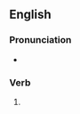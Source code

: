 ==English==

===Pronunciation===
* {{IPA|/ˈdʒaɪvɪŋ/|lang=en}}

===Verb===
{{head|en|verb form}}

# {{present participle of|jive|lang=en|nocat=1}}